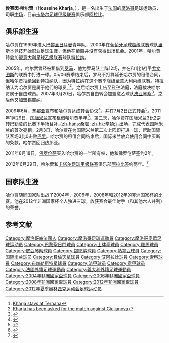 {{noteTA
|T=zh-hans:侯赛因·哈尔贾;zh-hk:侯賽因·卡查;zh-tw:海珊·哈爾賈;
|G1=足球
|G2=意甲
|G3=法甲
|1=zh-hans:侯赛因·哈尔贾;zh-hk:侯賽因·卡查;zh-tw:海珊·哈爾賈;
|2=zh-hans:哈尔贾;zh-hk:卡查;zh-tw:哈爾賈;
}}
{{Football player infobox
| playername = 侯赛因·哈尔贾<br />''حسين خرجة''
| image = [[File:Morocco_vs_Czech_Republic,_February_11_2009-08_cropped.jpg|250px]]
| fullname = Houssine Kharja
| height  = {{height|meter=1.80}}
| dateofbirth  = {{birth date and age|1982|11|9}}
| cityofbirth = [[伊夫林省|伊夫林省]]
| countryofbirth = [[法国|法国]]
| currentclub = [[阿拉比体育俱乐部|阿拉比]]
| clubnumber = 13
| position = [[中场|中场]]
| youthyears = 1999–2000
| youthclubs = [[巴黎圣日耳曼足球俱乐部|巴黎圣日耳曼]]
| years = 2000–2001<br>2001–2007<br>2005–2006<br>2007–2008<br>2008<br>2008–2009<br>2009–<br>2011<br>2011-2012<br>2012-
| clubs = [[里斯本竞技|里斯本竞技]]<br>[[特拉纳足球俱乐部|特拉纳]]<br>→ [[罗马足球俱乐部|罗马]] (租借)<br>[[皮亚琴察足球俱乐部|皮亚琴察]]<br>→ [[锡耶纳足球俱乐部|锡耶纳]] (租借)<br>[[锡耶纳足球俱乐部|锡耶纳]]<br>[[热那亚板球与足球俱乐部|热那亚]]<br>→ [[国际米兰足球俱乐部|国际米兰]] (租借)<br>[[佛罗伦萨足球俱乐部|佛罗伦萨]]<br>[[阿拉比体育俱乐部|阿拉比]]
| caps(goals) = {{0}}{{0}}0 {{0}}(0)<br>119 {{0}}(9)<br>{{0}}12 {{0}}(1)<br>{{0}}17 {{0}}(2)<br>{{0}}15 {{0}}(3)<br>{{0}}36 {{0}}(5)<br>{{0}}20 {{0}}(3)<br>{{0}}15 {{0}}(1)<br>{{0}}19 {{0}}(0)
| nationalyears = 2003–
| nationalteam = [[摩洛哥国家足球队|摩洛哥]]
| nationalcaps(goals) = {{0}}70 (11)
| pcupdate = 2012年7月13日
| ntupdate = 2012年7月13日
}}

'''侯赛因·哈尔贾'''（'''Houssine Kharja'''，{{bd|1982年|11月9日|catIdx=Kharja}}），是一名出生于[[法国|法国]]的[[摩洛哥|摩洛哥]]足球运动员，司职[[中场|中场]]，目前[[卡塔尔足球甲级联赛|卡塔尔足球甲级联赛]]俱乐部[[阿拉比体育俱乐部|阿拉比]]。

==俱乐部生涯==
哈尔贾在1999年进入[[巴黎圣日耳曼足球俱乐部|巴黎圣日耳曼]]青年队，2000年在[[葡萄牙足球超级联赛|葡萄牙足球超级联赛]]球队[[里斯本竞技|里斯本竞技]]开始职业足球生涯，但他在葡超并没有获得出场机会。2001年，哈尔贾转会加盟[[意大利足球乙级联赛|意大利足球乙级联赛]]球队[[特拉纳足球俱乐部|特拉纳]]。

2005年，哈尔贾曾经被租借到[[罗马足球俱乐部|罗马]]，他为罗马队上阵12场，并在和1比1战平[[尤文图斯足球俱乐部|尤文图斯]]的联赛中打进一球。05/06赛季结束后，罗马不打算延长哈尔贾的租借合同，但哈尔贾拒绝回到特拉纳队，因为特拉纳在这个赛季降级至意大利丙级联赛。特拉纳认为哈尔贾是属于他们的球员,<ref>[http://www.ternanacalcio.com/interactivenews.php?partid=1975&pagid=4 Kharja stays at Ternana]{{dead link|date=2017年11月 |bot=InternetArchiveBot |fix-attempted=yes }}</ref><ref>[http://www.ternanacalcio.com/interactivenews.php?partid=2020&pagid=2 Kharja has been asked for the match against Giulianova]{{dead link|date=2017年11月 |bot=InternetArchiveBot |fix-attempted=yes }}</ref>。之后哈尔贾上告至[[FIFA|FIFA]]法庭，法庭裁决哈尔贾属于自由球员。2007年3月20日，哈尔贾自由转会加盟意乙球队[[皮亚琴察足球俱乐部|皮亚琴察]]<ref>{{Cite web |url=http://www.calciomercato.it/dettaglioNewsCategoria.asp?hdnIdCategoria=2&hdnId=7117 |title=Kharja signs for Piacenza |accessdate=2011-01-31 |archive-date=2007-10-08 |archive-url=https://web.archive.org/web/20071008034841/http://www.calciomercato.it/dettaglioNewsCategoria.asp?hdnIdCategoria=2&hdnId=7117 |dead-url=no }}</ref>，之后他又加盟[[锡耶纳足球俱乐部|锡耶纳]]。

2009年6月，[[热那亚板球与足球俱乐部|热那亚]]宣布和哈尔贾达成转会协议<ref>{{cite news|url=http://www.genoacfc.it/index.php?option=com_content&task=view&id=7361&Itemid=31|title=GENOA IN PRESSING SU HOUSSINE KHARJA|date=2009-06-10|accessdate=2009-06-14|publisher=genoacfc.it|language=it|archive-date=2009-06-12|archive-url=https://web.archive.org/web/20090612231432/http://www.genoacfc.it/index.php?option=com_content&task=view&id=7361&Itemid=31|dead-url=no}}</ref>，并在7月2日正式转会<ref>{{cite news|url=http://www.acsiena.it/newsdetail.php3?id=7584|title=Il punto sul mercato|date=2009-07-02|accessdate=2009-07-03|publisher=acsiena.it|language=it|deadurl=yes|archiveurl=https://archive.is/20090723223005/http://www.acsiena.it/newsdetail.php3?id=7584|archivedate=2009-07-23}}</ref>。2011年1月29日，[[国际米兰足球俱乐部|国际米兰]]宣布租借哈尔贾半年<ref>{{cite news|url=http://www.inter.it/aas/news/reader?N=35683&L=en|title=Transfers: Kharja joins Inter|date=2011-01-29|accessdate=2011-01-30|publisher=inter.it|archive-date=2012-10-12|archive-url=https://web.archive.org/web/20121012050853/http://www.inter.it/aas/news/reader?N=35683&L=en|dead-url=no}}</ref>。第二天，哈尔贾在国际米兰3比2逆转[[巴勒莫足球俱乐部|巴勒莫]]的比赛下半场替补[[达维德·桑顿|-{zh-hans:桑顿; zh-hk:辛頓;}-]]出场，完成代表国际米兰的首次亮相。2月3日，哈尔贾在为国际米兰第二次上阵即打进一球，帮助国际队客场3比0击败[[巴里足球俱乐部|巴里]]。哈尔贾的租借合同结束后，国际米兰放弃使用合同中买断的条款，哈尔贾回归热那亚。

2011年8月18日，[[佛罗伦萨足球俱乐部|佛罗伦萨]]买入哈尔贾的一半所有权，他和佛罗伦萨签约2年。

2012年6月29日，哈尔贾和[[卡塔尔足球甲级联赛|卡塔尔足球甲级联赛]]俱乐部[[阿拉比体育俱乐部|阿拉比]]签约两年。<ref>{{cite news |url=http://www.qsl.com.qa/users/newsen/NewsDetails.aspx?pid=779 |title=Kharja passes medical, signs two-year deal with Al Arabi |publisher=Qatar Stars League |date=2012-06-30 |accessdate=2012-06-30 |deadurl=yes |archiveurl=https://archive.is/20121221124038/http://www.qsl.com.qa/users/newsen/NewsDetails.aspx?pid=779 |archivedate=2012-12-21 }}</ref>

==国家队生涯==
哈尔贾随同国家队出战了[[2004年非洲国家杯|2004年]]，[[2006年非洲国家杯|2006年]]，[[2008年非洲国家杯|2008年]]和[[2012年非洲国家杯|2012年]]的[[非洲国家杯|非洲国家杯]]的比赛。他在2012年非洲国家杯个人独进三球，收获赛会最佳射手（和其他六人并列）的荣誉。

==参考文献==
{{reflist}}

{{DEFAULTSORT:Kharja ,Houssine}}

[[Category:摩洛哥裔法國人|Category:摩洛哥裔法國人]]
[[Category:摩洛哥足球運動員|Category:摩洛哥足球運動員]]
[[Category:摩洛哥奥运足球运动员|Category:摩洛哥奥运足球运动员]]
[[Category:巴黎聖日門球員|Category:巴黎聖日門球員]]
[[Category:士砵亭球員|Category:士砵亭球員]]
[[Category:羅馬球員|Category:羅馬球員]]
[[Category:皮亞琴察球員|Category:皮亞琴察球員]]
[[Category:錫耶納球員|Category:錫耶納球員]]
[[Category:熱拿亞球員|Category:熱拿亞球員]]
[[Category:国际米兰球员|Category:国际米兰球员]]
[[Category:費倫天拿球員|Category:費倫天拿球員]]
[[Category:艾阿拉比球員|Category:艾阿拉比球員]]
[[Category:索察球員|Category:索察球員]]
[[Category:布加勒斯特星球員|Category:布加勒斯特星球員]]
[[Category:法甲球员|Category:法甲球员]]
[[Category:意甲球员|Category:意甲球员]]
[[Category:法國外籍足球運動員|Category:法國外籍足球運動員]]
[[Category:義大利外籍足球運動員|Category:義大利外籍足球運動員]]
[[Category:2004年非洲國家盃球員|Category:2004年非洲國家盃球員]]
[[Category:2006年非洲國家盃球員|Category:2006年非洲國家盃球員]]
[[Category:2008年非洲國家盃球員|Category:2008年非洲國家盃球員]]
[[Category:2012年非洲國家盃球員|Category:2012年非洲國家盃球員]]
[[Category:2012年夏季奥林匹克运动会足球运动员|Category:2012年夏季奥林匹克运动会足球运动员]]
